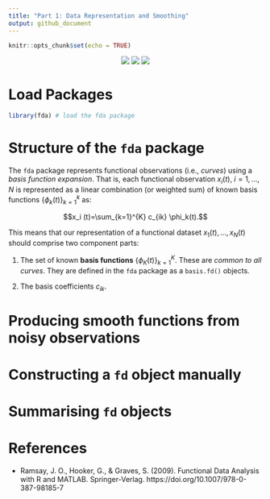 ```yaml
---
title: "Part 1: Data Representation and Smoothing"
output: github_document
---
```


```r
knitr::opts_chunk$set(echo = TRUE)
```

<center>

![](../logo/isbs-logo.png) ![](../logo/whitespace.png) ![](../logo/fda-logo.png)

</center>

# Load Packages

```r
library(fda) # load the fda package
```

# Structure of the `fda` package

The `fda` package represents functional observations (i.e., *curves*) using a *basis function expansion*. That is, each functional observation $x_i(t), \ i = 1, \dots, N$ is represented as a linear combination (or weighted sum) of known basis functions $\{\phi_k(t)\}_{k=1}^k$ as:

$$x_i (t)=\sum_{k=1}^{K} c_{ik} \phi_k(t).$$

This means that our representation of a functional dataset $x_1(t), \dots, x_N(t)$ should comprise two component parts:

1. The set of known **basis functions** $\{ \phi_K(t) \}_{k=1}^K$. These are *common to all curves*. They are defined in the `fda` package as a `basis.fd()` objects.

2. The basis coefficients $c_{ik}$. 

# Producing smooth functions from noisy observations

# Constructing a `fd` object manually

# Summarising `fd` objects

# References

* Ramsay, J. O., Hooker, G., & Graves, S. (2009). Functional Data Analysis with R and MATLAB. Springer-Verlag. https://doi.org/10.1007/978-0-387-98185-7

